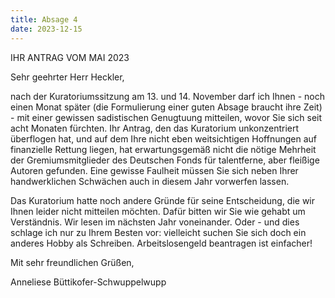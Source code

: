 ```yaml
---
title: Absage 4
date: 2023-12-15
---
```

IHR ANTRAG VOM MAI 2023

Sehr geehrter Herr Heckler,

nach der Kuratoriumssitzung am 13. und 14. November darf ich Ihnen - noch einen Monat später (die Formulierung einer guten Absage braucht ihre Zeit) - mit einer gewissen sadistischen Genugtuung mitteilen, wovor Sie sich seit acht Monaten fürchten. Ihr Antrag, den das Kuratorium unkonzentriert überflogen hat, und auf dem Ihre nicht eben weitsichtigen Hoffnungen auf finanzielle Rettung liegen, hat erwartungsgemäß nicht die nötige Mehrheit der Gremiumsmitglieder des Deutschen Fonds für talentferne, aber fleißige Autoren gefunden. Eine gewisse Faulheit müssen Sie sich neben Ihrer handwerklichen Schwächen auch in diesem Jahr vorwerfen lassen.

Das Kuratorium hatte noch andere Gründe für seine Entscheidung, die wir Ihnen leider nicht mitteilen möchten. Dafür bitten wir Sie wie gehabt um Verständnis. Wir lesen im nächsten Jahr voneinander. Oder - und dies schlage ich nur zu Ihrem Besten vor: vielleicht suchen Sie sich doch ein anderes Hobby als Schreiben. Arbeitslosengeld beantragen ist einfacher!



Mit sehr freundlichen Grüßen,

Anneliese Büttikofer-Schwuppelwupp